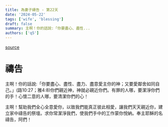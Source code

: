 ```yaml
---
title: 為妻子禱告 - 第22天
date: '2024-05-22'
tags: ['wife', 'blessing']
draft: false
summary: 主啊！你的話說:「你要盡心、盡性...
authors: ['q5']
---
```


[source](https://q5help.me/faith/Prayforwife31Days.jsp)

# 禱告

主啊！你的話說:「你要盡心、盡性、盡力、盡意愛主你的神；又要愛鄰舍如同自己。」(路10:27；雅4:8)你們親近神，神就必親近你們。有罪的人哪，要潔淨你們的手！心懷二意的人哪，要清潔你們的心！

主啊！幫助我們全心全意愛你，以致我們能真正彼此相愛，讓我們天天親近你，建立家中禱告的祭壇。求你常潔淨我們，使我們手中的工作蒙你悅納。奉主耶穌的名禱告，阿們！
